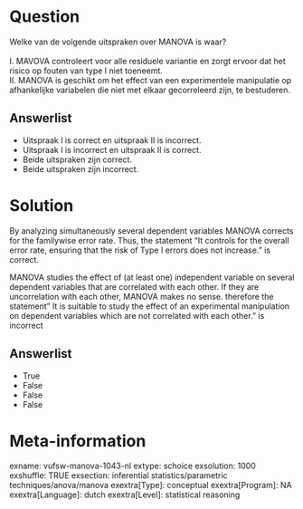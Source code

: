 Question
========
Welke van de volgende uitspraken over MANOVA is waar?  
   
I. MAVOVA controleert voor alle residuele variantie en zorgt ervoor dat
het risico op fouten van type I niet toeneemt.  
II. MANOVA is geschikt om het effect van een experimentele manipulatie
op afhankelijke variabelen die niet met elkaar gecorreleerd zijn, te
bestuderen.

Answerlist
----------
* Uitspraak I is correct en uitspraak II is incorrect.
* Uitspraak I is incorrect en uitspraak II is correct.
* Beide uitspraken zijn correct.
* Beide uitspraken zijn incorrect.

Solution
========





By analyzing simultaneously several dependent variables MANOVA corrects
for the familywise error rate. Thus, the statement "It controls for the
overall error rate, ensuring that the risk of Type I errors does not
increase." is correct.  
  
MANOVA studies the effect of (at least one) independent variable on
several dependent variables that are correlated with each other. If they
are uncorrelation with each other, MANOVA makes no sense. therefore the
statement" It is suitable to study the effect of an experimental
manipulation on dependent variables which are not correlated with each
other." is incorrect




Answerlist
----------
* True
* False
* False
* False

Meta-information
================
exname: vufsw-manova-1043-nl
extype: schoice
exsolution: 1000
exshuffle: TRUE
exsection: inferential statistics/parametric techniques/anova/manova
exextra[Type]: conceptual
exextra[Program]: NA
exextra[Language]: dutch
exextra[Level]: statistical reasoning

